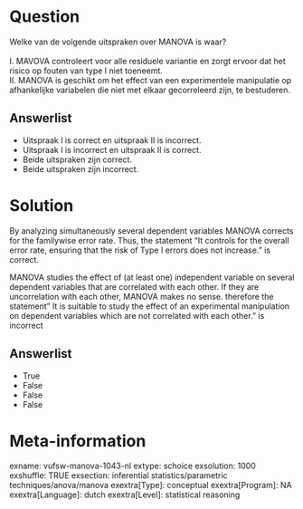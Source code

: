 Question
========
Welke van de volgende uitspraken over MANOVA is waar?  
   
I. MAVOVA controleert voor alle residuele variantie en zorgt ervoor dat
het risico op fouten van type I niet toeneemt.  
II. MANOVA is geschikt om het effect van een experimentele manipulatie
op afhankelijke variabelen die niet met elkaar gecorreleerd zijn, te
bestuderen.

Answerlist
----------
* Uitspraak I is correct en uitspraak II is incorrect.
* Uitspraak I is incorrect en uitspraak II is correct.
* Beide uitspraken zijn correct.
* Beide uitspraken zijn incorrect.

Solution
========





By analyzing simultaneously several dependent variables MANOVA corrects
for the familywise error rate. Thus, the statement "It controls for the
overall error rate, ensuring that the risk of Type I errors does not
increase." is correct.  
  
MANOVA studies the effect of (at least one) independent variable on
several dependent variables that are correlated with each other. If they
are uncorrelation with each other, MANOVA makes no sense. therefore the
statement" It is suitable to study the effect of an experimental
manipulation on dependent variables which are not correlated with each
other." is incorrect




Answerlist
----------
* True
* False
* False
* False

Meta-information
================
exname: vufsw-manova-1043-nl
extype: schoice
exsolution: 1000
exshuffle: TRUE
exsection: inferential statistics/parametric techniques/anova/manova
exextra[Type]: conceptual
exextra[Program]: NA
exextra[Language]: dutch
exextra[Level]: statistical reasoning

